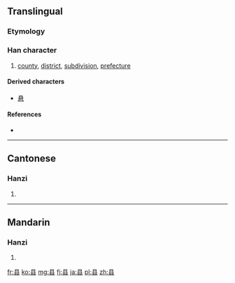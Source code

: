 {{also|縣|県}}
==Translingual==
{{ja-forms|[[県]]|县|[[縣]]}}
===Etymology===
{{Han simp|縣}}

===Han character===
{{Han char|rn=28|rad=厶|as=05|sn=7|four=|canj=月一戈 (BMI)}}

# [[county]], [[district]], [[subdivision]], [[prefecture]]

====Derived characters====
* [[悬]]

====References====
* {{Han ref|kx=0164.161|hdz=10386.090|uh=53BF|ud=21439}}

----

==Cantonese==

===Hanzi===
{{yue-hanzi|jyut=|y=yun2, yun6|tra=縣}}

# {{defn|lang=yue|sort=厶05}}

----

==Mandarin==

===Hanzi===
{{cmn-hanzi|tra=縣|pin=[[xiàn]] ([[xian4]])|wg=hsien<sup>4</sup>}}

# {{defn|lang=cmn|sort=厶05}}

[[fr:县]]
[[ko:县]]
[[mg:县]]
[[fj:县]]
[[ja:县]]
[[pl:县]]
[[zh:县]]